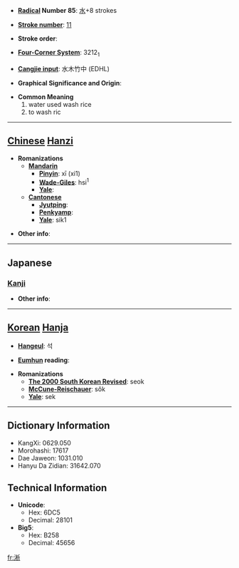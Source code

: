 * '''[[Wiktionary:Chinese radical index| Radical]] Number 85''': [[Wiktionary:Chinese radical index 水|水]]+8 strokes

* '''[[Wiktionary:Chinese total strokes index|Stroke number]]''': [[Wiktionary:Chinese total strokes index 11|11]]

* '''Stroke order''': 

* '''[[Wiktionary:Chinese four corner index|Four-Corner System]]''': 3212<sub>1</sub>

* '''[[Wiktionary:Chinese Cangjie index|Cangjie input]]''': 水木竹中 (EDHL)

* '''Graphical Significance and Origin''': 

* '''Common Meaning'''
*#water used wash rice
*# to wash ric


----

== [[Chinese]] [[Hanzi]] ==

* '''Romanizations'''
** '''[[Mandarin]]'''
*** '''[[Pinyin]]''': xī (xi1)
*** '''[[Wade-Giles]]''': hsi<sup>1</sup>
*** '''[[Yale]]''': 
** '''[[Cantonese]]'''
*** '''[[Jyutping]]''':
*** '''[[Penkyamp]]''': 
*** '''[[Yale]]''': sik1

* '''Other info''': 

----

==Japanese==
===[[Kanji]]===
{{kanji|on readings=[[せき]] (seki)
|kun readings=[[よなぐ]] (yonagu), [[かしょね]] (kashone)
}}

* '''Other info''':  

----

== [[Korean]] [[Hanja]] ==

* '''[[Hangeul]]''': 석

* '''[[Eumhun]] reading''': 

* '''Romanizations'''
** '''[[The 2000 South Korean Revised Romanization|The 2000 South Korean Revised]]''': seok
** '''[[McCune-Reischauer]]''': sŏk
** '''[[Yale]]''': sek

----

== Dictionary Information ==

* KangXi: 0629.050
* Morohashi: 17617
* Dae Jaweon: 1031.010
* Hanyu Da Zidian: 31642.070

== Technical Information ==

* '''Unicode''':
** Hex: 6DC5
** Decimal: 28101
* '''Big5''':
** Hex: B258
** Decimal: 45656

[[fr:淅]]
